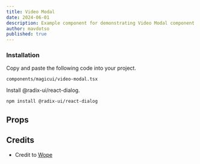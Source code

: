 ```yaml
---
title: Video Modal
date: 2024-06-01
description: Example component for demonstrating Video Modal component
author: mavdotso
published: true
---
```


<ComponentPreview name="video-modal-demo" />

<Steps>

### Installation

Copy and paste the following code into your project.

```text
components/magicui/video-modal.tsx
```

<ComponentSource name="video-modal" />

Install @radix-ui/react-dialog.

```text
npm install @radix-ui/react-dialog
```

</Steps>

## Props

## Credits

- Credit to [Wope](https://wope.com/)

